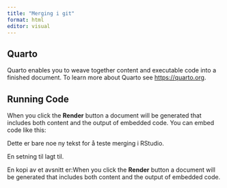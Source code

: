 ```yaml
---
title: "Merging i git"
format: html
editor: visual
---
```


## Quarto

Quarto enables you to weave together content and executable code into a finished document.
To learn more about Quarto see <https://quarto.org>.

## Running Code

When you click the **Render** button a document will be generated that includes both content and the output of embedded code.
You can embed code like this:

Dette er bare noe ny tekst for å teste merging i RStudio.

En setning til lagt til.

En kopi av et avsnitt er:When you click the **Render** button a document will be generated that includes both content and the output of embedded code.
